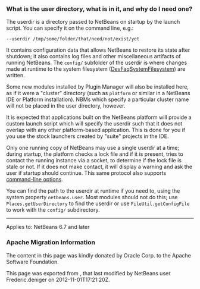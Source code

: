 <!--

    Licensed to the Apache Software Foundation (ASF) under one
    or more contributor license agreements.  See the NOTICE file
    distributed with this work for additional information
    regarding copyright ownership.  The ASF licenses this file
    to you under the Apache License, Version 2.0 (the
    "License"); you may not use this file except in compliance
    with the License.  You may obtain a copy of the License at

      http://www.apache.org/licenses/LICENSE-2.0

    Unless required by applicable law or agreed to in writing,
    software distributed under the License is distributed on an
    "AS IS" BASIS, WITHOUT WARRANTIES OR CONDITIONS OF ANY
    KIND, either express or implied.  See the License for the
    specific language governing permissions and limitations
    under the License.

-->

===What is the user directory, what is in it, and why do I need one?===

The userdir is a directory passed to NetBeans on startup by the launch script.
You can specify it on the command line, e.g.:
<pre>
--userdir /tmp/some/folder/that/need/not/exist/yet
</pre>

It contains configuration data that allows NetBeans to restore its state after shutdown;
it also contains log files and other miscellaneous artifacts of running NetBeans.
The <tt>config/</tt> subfolder of the userdir
is where changes made at runtime to the system filesystem ([[DevFaqSystemFilesystem]])
are written.

Some new modules installed by Plugin Manager will also be installed here, as if it were a "cluster" directory (such as <tt>platform</tt> or similar in a NetBeans IDE or Platform installation). NBMs which specify a particular cluster name will not be placed in the user directory, however.

It is expected that applications built on the NetBeans platform
will provide a custom launch script which will specify the userdir
such that it does not overlap with any other platform-based application.
This is done for you if you use the stock launchers created by "suite" projects in the IDE.

Only one running copy of NetBeans may use a single userdir at a time;
during startup, the platform checks a lock file and if it is present,
tries to contact the running instance via a socket,
to determine if the lock file is stale or not.
If it does not make contact, it will display a warning
and ask the user if startup should continue.
This same protocol also supports [http://bits.netbeans.org/dev/javadoc/org-netbeans-modules-sendopts/overview-summary.html command-line options].

You can find the path to the userdir at runtime if you need to,
using the system property <tt>netbeans.user</tt>.
Most modules should not do this;
use <tt>Places.getUserDirectory</tt> to find the userdir or use <tt>FileUtil.getConfigFile</tt>
to work with the <tt>config/</tt> subdirectory.

----
Applies to: NetBeans 6.7 and later

===Apache Migration Information===

The content in this page was kindly donated by Oracle Corp. to the
Apache Software Foundation.

This page was exported from , 
that last modified by NetBeans user Frederic.deniger 
on 2012-11-01T17:21:20Z.

